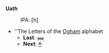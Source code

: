 '''Uath'''
:IPA: [h]

* ''The Letters of the [[Ogham]] alphabet
** '''Last''': [[ᚅ]]
** '''Next''': [[ᚇ]]